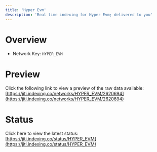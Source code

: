 ```yaml
---
title: 'Hyper Evm'
description: 'Real time indexing for Hyper Evm; delivered to you'
---
```


# Overview
- Network Key: `HYPER_EVM`

# Preview
Click the following link to view a preview of the raw data available: [https://jiti.indexing.co/networks/HYPER_EVM/2620694](https://jiti.indexing.co/networks/HYPER_EVM/2620694)

# Status
Click here to view the latest status: [https://jiti.indexing.co/status/HYPER_EVM](https://jiti.indexing.co/status/HYPER_EVM)
